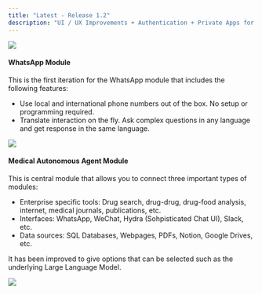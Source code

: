 ```yaml
---
title: "Latest - Release 1.2"
description: "UI / UX Improvements + Authentication + Private Apps for different users + Global Store of WhatsApp Numbers, and more."
---
```




<Frame type="glass">
  <img style={{ borderRadius: "0.5rem" }} src="/images/v1.1.png" />
</Frame>

#### WhatsApp Module

This is the first iteration for the WhatsApp module that includes the following features:

- Use local and international phone numbers out of the box. No setup or programming required.
- Translate interaction on the fly. Ask complex questions in any language and get response in the same language.

<Frame type="glass">
  <img
    style={{ borderRadius: "0.5rem" }}
    src="/images/whatsapp_release1.2_2.png"
  />
</Frame>

#### Medical Autonomous Agent Module

This is central module that allows you to connect three important types of modules:

- Enterprise specific tools: Drug search, drug-drug, drug-food analysis, internet, medical journals, publications, etc.
- Interfaces: WhatsApp, WeChat, Hydra (Sohpisticated Chat UI), Slack, etc.
- Data sources: SQL Databases, Webpages, PDFs, Notion, Google Drives, etc.

It has been improved to give options that can be selected such as the underlying Large Language Model.

<Frame type="glass">
  <img
    style={{ borderRadius: "0.5rem" }}
    src="/images/autonomous_agent_release_1.2.png"
  />
</Frame>
